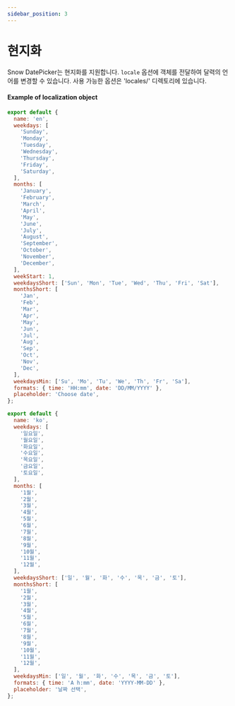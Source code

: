 ```yaml
---
sidebar_position: 3
---
```


# 현지화

Snow DatePicker는 현지화를 지원합니다. `locale` 옵션에 객체를 전달하여 달력의 언어를 변경할 수 있습니다. 사용 가능한 옵션은 'locales/' 디렉토리에 있습니다.

#### Example of localization object


<Tabs>
  <TabItem value="localeEnglish" label="English" default>

```javascript
export default {
  name: 'en',
  weekdays: [
    'Sunday',
    'Monday',
    'Tuesday',
    'Wednesday',
    'Thursday',
    'Friday',
    'Saturday',
  ],
  months: [
    'January',
    'February',
    'March',
    'April',
    'May',
    'June',
    'July',
    'August',
    'September',
    'October',
    'November',
    'December',
  ],
  weekStart: 1,
  weekdaysShort: ['Sun', 'Mon', 'Tue', 'Wed', 'Thu', 'Fri', 'Sat'],
  monthsShort: [
    'Jan',
    'Feb',
    'Mar',
    'Apr',
    'May',
    'Jun',
    'Jul',
    'Aug',
    'Sep',
    'Oct',
    'Nov',
    'Dec',
  ],
  weekdaysMin: ['Su', 'Mo', 'Tu', 'We', 'Th', 'Fr', 'Sa'],
  formats: { time: 'HH:mm', date: 'DD/MM/YYYY' },
  placeholder: 'Choose date',
};
```

  </TabItem>

  <TabItem value="localeKorean" label="한국어" >

```javascript
export default {
  name: 'ko',
  weekdays: [
    '일요일',
    '월요일',
    '화요일',
    '수요일',
    '목요일',
    '금요일',
    '토요일',
  ],
  months: [
    '1월',
    '2월',
    '3월',
    '4월',
    '5월',
    '6월',
    '7월',
    '8월',
    '9월',
    '10월',
    '11월',
    '12월',
  ],
  weekdaysShort: ['일', '월', '화', '수', '목', '금', '토'],
  monthsShort: [
    '1월',
    '2월',
    '3월',
    '4월',
    '5월',
    '6월',
    '7월',
    '8월',
    '9월',
    '10월',
    '11월',
    '12월',
  ],
  weekdaysMin: ['일', '월', '화', '수', '목', '금', '토'],
  formats: { time: 'A h:mm', date: 'YYYY-MM-DD' },
  placeholder: '날짜 선택',
};
```

  </TabItem>
</Tabs>

